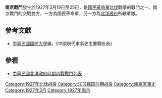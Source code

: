 {{Infobox Military Conflict|
campaign=|
image=|
caption=|
conflict=南京戰鬥|
date=1927年3月19日—3月25日|
place=[[中國|中國]]南京|
result=因北洋軍隊所轄部隊多數棄守，僅地方勢力粵軍與[[白俄軍|白俄軍]]駐守南京城池，19日起，國軍中央軍之江右軍十七師參與攻城戰鬥並隨即獲得勝利，6日後的25日，國軍進駐南京|
combatant1=[[國民革命軍|國民革命軍]]司令部軍隊、東路軍|
combatant2=粵軍陳修爵部，白俄軍| 
commander1=[[蔣中正|蔣中正]]、[[何應欽|何應欽]] |
commander2=[[陳修爵|陳修爵]]|
strength1=|
strength2=|
casualties1=|
casualties2=|
}}
'''南京戰鬥'''發生於1927年3月19日至25日，是[[國民革命軍北伐|國民革命軍北伐]]戰爭的戰鬥之一。南京戰鬥的交戰雙方，一方為國民革命軍，另一方為[[北洋政府|北洋政府]]所轄軍隊。
==參考文獻==
*[[中華民國|中華民國]][[國防大學_(臺灣)|國防大學]]編，《中國現代軍事史主要戰役表》
==參看==
*[[中華民國北洋政府時期內戰戰鬥列表|中華民國北洋政府時期內戰戰鬥列表]]
[[Category:1927年北伐战役|Category:1927年北伐战役]]
[[Category:江苏民国时期战役|Category:江苏民国时期战役]]
[[Category:南京军事史|Category:南京军事史]]
[[Category:1927年3月|Category:1927年3月]]
[[Category:1927年南京|Category:1927年南京]]